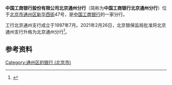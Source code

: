 {{Coord|type:landmark|display=title}}
{{Bank Financial Information
| name                          = 中国工商银行北京通州分行
| else_name                     = 
| logo                          = 
| logo_size                     = 
| logo_alt                      = 
| image                         = [[File:中国工商银行股份有限公司北京通州分行.jpg|180px]]
| full_name                     = 中国工商银行股份有限公司北京通州分行
| abbreviated_name              = 
| market_information            = 
| DDE                           = 
| CNAPS_code                    = 
| isin_code                     = 
| swift_code                    = 
| iban_code                     =
| ABA_Number                    =
| WKN_Number                    =
| CBRC_code                     =
| NACAO_code                    =
| OBU_swift_code                =
| finance_code_list             = 
| finance_code                  = 
| banktype                      =
| open_date                     = 1997年7月
| closing_date                  =
| zip_code                      = 
| location                      = 北京市通州区新华西街47号
| slogan                        =
| key_people                    = 法人：王炜
| chairman                      =
| president                     =
| revenue                       =
| operating_income	        = 
| net_income    	        = 本外币拨备前利润76791.74万元（2018年）<ref>{{cite web |author1=北京市通州区委党史办 |title=中国工商银行股份有限公司北京通州支行 |url=http://www.bjtzh.gov.cn/bjtz/fzx/202007/1308333.shtml |accessdate=2021-03-07}}</ref>
| assets	                = 
| equity        	        =  
| capital        	        =  
| num_employees                 = 
| major_shareholder             = 
| subsid                        =
| homepage                      = 
| footnotes                     =
}}
'''中国工商银行股份有限公司北京通州分行'''（简称为'''中国工商银行北京通州分行'''）位于[[北京市|北京市]][[通州区_(北京市)|通州区]][[新华西街|新华西街]]47号，是[[中国工商银行|中国工商银行]]的一家分行。

工行北京通州支行成立于1997年7月。2021年2月26日，北京银保监局批准将北京通州支行升格为北京通州分行<ref>{{cite web |title=中国工商银行北京通州支行升格为通州分行 |url=https://finance.sina.com.cn/roll/2021-03-05/doc-ikftpnnz2596441.shtml |website=新浪财经 |accessdate=2021-03-07 |date=2021-03-05}}</ref>。

==参考资料==
{{reflist}}

[[Category:通州区的银行_(北京市)|Category:通州区的银行 (北京市)]]